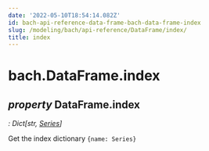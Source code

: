 ```yaml
---
date: '2022-05-10T18:54:14.082Z'
id: bach-api-reference-data-frame-bach-data-frame-index
slug: /modeling/bach/api-reference/DataFrame/index/
title: index
---
```


# bach.DataFrame.index

<div className="property">

## <span className="type-annotation"><em>property </em></span> <span className="additional-name">DataFrame.</span><span className="name">index</span>

<span className="type-annotation"><em>

: Dict[str, [Series](/modeling/bach/api-reference/Series/index.mdx)]

</em></span> 


<div className="content">

Get the index dictionary `{name: Series}`


</div>


</div>
